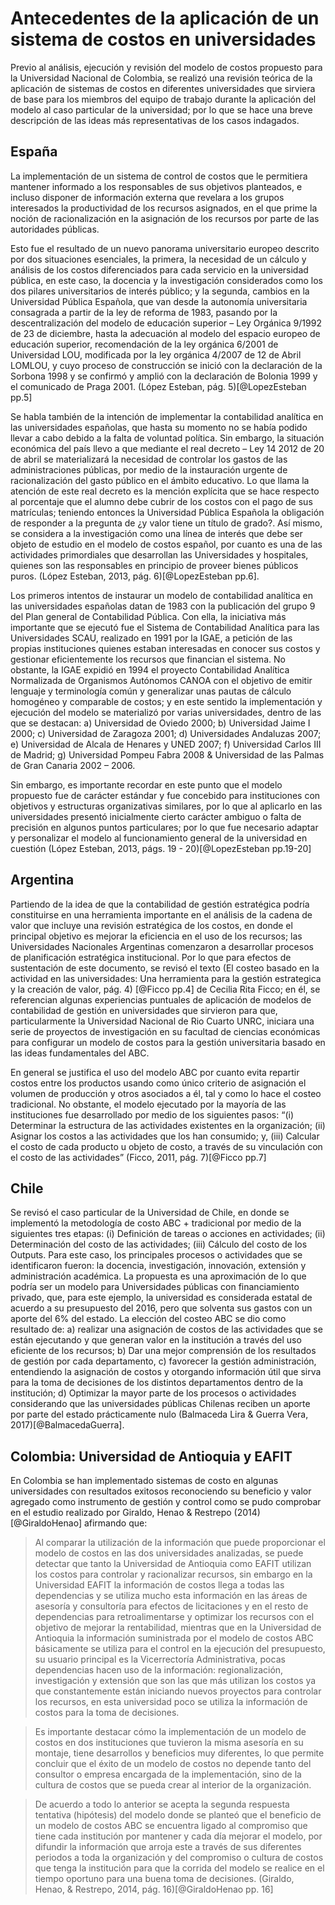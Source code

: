 # Antecedentes de la aplicación de un sistema de costos en universidades

Previo al análisis, ejecución y revisión del modelo de costos propuesto para la Universidad Nacional de Colombia, se realizó una revisión teórica de la aplicación de sistemas de costos en diferentes universidades que sirviera de base para los miembros del equipo de trabajo durante la aplicación del modelo al caso particular de la universidad; por lo que se hace una breve descripción de las ideas más representativas de los casos indagados.

## España

La implementación de un sistema de control de costos que le permitiera mantener informado a los responsables de sus objetivos planteados, e incluso disponer de información externa que revelara a los grupos interesados la productividad de los recursos asignados, en el que prime la noción de racionalización en la asignación de los recursos por parte de las autoridades públicas.

Esto fue el resultado de un nuevo panorama universitario europeo descrito por dos situaciones esenciales, la primera, la necesidad de un cálculo y análisis de los costos diferenciados para cada servicio en la universidad pública, en este caso, la docencia y la investigación considerados como los dos pilares universitarios de interés público; y la segunda, cambios en la Universidad Pública Española, que van desde la autonomía universitaria consagrada a partir de la ley de reforma de 1983, pasando por la descentralización del modelo de educación superior -- Ley Orgánica 9/1992 de 23 de diciembre, hasta la adecuación al modelo del espacio europeo de educación superior, recomendación de la ley orgánica 6/2001 de Universidad LOU, modificada por la ley orgánica 4/2007 de 12 de Abril LOMLOU, y cuyo proceso de construcción se inició con la declaración de la Sorbona 1998 y se confirmó y amplió con la declaración de Bolonia 1999 y el comunicado de Praga 2001. (López Esteban, pág. 5)[@LopezEsteban pp.5]

Se habla también de la intención de implementar la contabilidad analítica en las universidades españolas, que hasta su momento no se había podido llevar a cabo debido a la falta de voluntad política. Sin embargo, la situación económica del país llevo a que mediante el real decreto -- Ley 14 2012 de 20 de abril se materializará la necesidad de controlar los gastos de las administraciones públicas, por medio de la instauración urgente de racionalización del gasto público en el ámbito educativo. Lo que llama la atención de este real decreto es la mención explícita que se hace respecto al porcentaje que el alumno debe cubrir de los costos con el pago de sus matrículas; teniendo entonces la Universidad Pública Española la obligación de responder a la pregunta de ¿y valor tiene un título de grado?. Así mismo, se considera a la investigación como una línea de interés que debe ser objeto de estudio en el modelo de costos español, por cuanto es una de las actividades primordiales que desarrollan las Universidades y hospitales, quienes son las responsables en principio de proveer bienes públicos puros. (López Esteban, 2013, pág. 6)[@LopezEsteban pp.6].

Los primeros intentos de instaurar un modelo de contabilidad analítica en las universidades españolas datan de 1983 con la publicación del grupo 9 del Plan general de Contabilidad Pública. Con ella, la iniciativa más importante que se ejecutó fue el Sistema de Contabilidad Analítica para las Universidades SCAU, realizado en 1991 por la IGAE, a petición de las propias instituciones quienes estaban interesadas en conocer sus costos y gestionar eficientemente los recursos que financian el sistema. No obstante, la IGAE expidió en 1994 el proyecto Contabilidad Analítica Normalizada de Organismos Autónomos CANOA con el objetivo de emitir lenguaje y terminología común y generalizar unas pautas de cálculo homogéneo y comparable de costos; y en este sentido la implementación y ejecución del modelo se materializó por varias universidades, dentro de las que se destacan: a) Universidad de Oviedo 2000; b) Universidad Jaime I 2000; c) Universidad de Zaragoza 2001; d) Universidades Andaluzas 2007; e) Universidad de Alcala de Henares y UNED 2007; f) Universidad Carlos III de Madrid; g) Universidad Pompeu Fabra 2008 & Universidad de las Palmas de Gran Canaria 2002 -- 2006.

Sin embargo, es importante recordar en este punto que el modelo propuesto fue de carácter estándar y fue concebido para instituciones con objetivos y estructuras organizativas similares, por lo que al aplicarlo en las universidades presentó inicialmente cierto carácter ambiguo o falta de precisión en algunos puntos particulares; por lo que fue necesario adaptar y personalizar el modelo al funcionamiento general de la universidad en cuestión (López Esteban, 2013, págs. 19 - 20)[@LopezEsteban pp.19-20]

## Argentina

Partiendo de la idea de que la contabilidad de gestión estratégica podría constituirse en una herramienta importante en el análisis de la cadena de valor que incluye una revisión estratégica de los costos, en donde el principal objetivo es mejorar la eficiencia en el uso de los recursos; las Universidades Nacionales Argentinas comenzaron a desarrollar procesos de planificación estratégica institucional. Por lo que para efectos de sustentación de este documento, se revisó el texto (El costeo basado en la actividad en las universidades: Una herramienta para la gestión estrategica y la creación de valor, pág. 4) [@Ficco pp.4] de Cecilia Rita Ficco; en él, se referencian algunas experiencias puntuales de aplicación de modelos de contabilidad de gestión en universidades que sirvieron para que, particularmente la Universidad Nacional de Rio Cuarto UNRC, iniciara una serie de proyectos de investigación en su facultad de ciencias económicas para configurar un modelo de costos para la gestión universitaria basado en las ideas fundamentales del ABC.

En general se justifica el uso del modelo ABC por cuanto evita repartir costos entre los productos usando como único criterio de asignación el volumen de producción y otros asociados a él, tal y como lo hace el costeo tradicional. No obstante, el modelo ejecutado por la mayoría de las instituciones fue desarrollado por medio de los siguientes pasos: "(i) Determinar la estructura de las actividades existentes en la organización; (ii) Asignar los costos a las actividades que los han consumido; y, (iii) Calcular el costo de cada producto u objeto de costo, a través de su vinculación con el costo de las actividades" (Ficco, 2011, pág. 7)[@Ficco pp.7]

## Chile

Se revisó el caso particular de la Universidad de Chile, en donde se implementó la metodología de costo ABC + tradicional por medio de la siguientes tres etapas: (i) Definición de tareas o acciones en actividades; (ii) Determinación del costo de las actividades; (iii) Cálculo del costo de los Outputs. Para este caso, los principales procesos o actividades que se identificaron fueron: la docencia, investigación, innovación, extensión y administración académica. La propuesta es una aproximación de lo que podría ser un modelo para Universidades públicas con financiamiento privado, que, para este ejemplo, la universidad es considerada estatal de acuerdo a su presupuesto del 2016, pero que solventa sus gastos con un aporte del 6% del estado. La elección del costeo ABC se dio como resultado de: a) realizar una asignación de costos de las actividades que se están ejecutando y que generan valor en la institución a través del uso eficiente de los recursos; b) Dar una mejor comprensión de los resultados de gestión por cada departamento, c) favorecer la gestión administración, entendiendo la asignación de costos y otorgando información útil que sirva para la toma de decisiones de los distintos departamentos dentro de la institución; d) Optimizar la mayor parte de los procesos o actividades considerando que las universidades públicas Chilenas reciben un aporte por parte del estado prácticamente nulo (Balmaceda Lira & Guerra Vera, 2017)[@BalmacedaGuerra].

## Colombia: Universidad de Antioquia y EAFIT

En Colombia se han implementado sistemas de costo en algunas universidades con resultados exitosos reconociendo su beneficio y valor agregado como instrumento de gestión y control como se pudo comprobar en el estudio realizado por Giraldo, Henao & Restrepo (2014)[@GiraldoHenao] afirmando que:

> Al comparar la utilización de la información que puede proporcionar el modelo de costos en las dos universidades analizadas, se puede detectar que tanto la Universidad de Antioquia como EAFIT utilizan los costos para controlar y racionalizar recursos, sin embargo en la Universidad EAFIT la información de costos llega a todas las dependencias y se utiliza mucho esta información en las áreas de asesoría y consultoría para efectos de licitaciones y en el resto de dependencias para retroalimentarse y optimizar los recursos con el objetivo de mejorar la rentabilidad, mientras que en la Universidad de Antioquia la información suministrada por el modelo de costos ABC básicamente se utiliza para el control en la ejecución del presupuesto, su usuario principal es la Vicerrectoría Administrativa, pocas dependencias hacen uso de la información: regionalización, investigación y extensión que son las que más utilizan los costos ya que constantemente están iniciando nuevos proyectos para controlar los recursos, en esta universidad poco se utiliza la información de costos para la toma de decisiones.

> Es importante destacar cómo la implementación de un modelo de costos en dos instituciones que tuvieron la misma asesoría en su montaje, tiene desarrollos y beneficios muy diferentes, lo que permite concluir que el éxito de un modelo de costos no depende tanto del consultor o empresa encargada de la implementación, sino de la cultura de costos que se pueda crear al interior de la organización.

> De acuerdo a todo lo anterior se acepta la segunda respuesta tentativa (hipótesis) del modelo donde se planteó que el beneficio de un modelo de costos ABC se encuentra ligado al compromiso que tiene cada institución por mantener y cada día mejorar el modelo, por difundir la información que arroja este a través de sus diferentes periodos a toda la organización y del compromiso o cultura de costos que tenga la institución para que la corrida del modelo se realice en el tiempo oportuno para una buena toma de decisiones. (Giraldo, Henao, & Restrepo, 2014, pág. 16)[@GiraldoHenao pp. 16]
